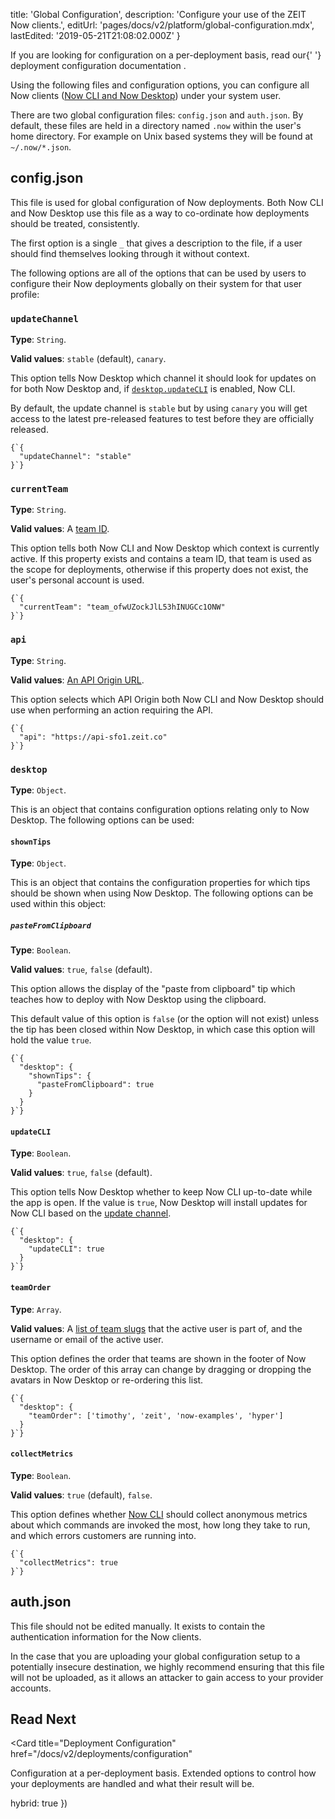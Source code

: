 
  title: 'Global Configuration',
  description: 'Configure your use of the ZEIT Now clients.',
  editUrl: 'pages/docs/v2/platform/global-configuration.mdx',
  lastEdited: '2019-05-21T21:08:02.000Z'
}

<Note>
  If you are looking for configuration on a per-deployment basis, read our{' '}
  <GenericLink href="/docs/v2/deployments/configuration">
    deployment configuration documentation
  </GenericLink>
  .
</Note>

Using the following files and configuration options, you can configure all Now clients ([Now CLI and Now Desktop](/docs/v2/getting-started/installation)) under your system user.

There are two global configuration files: `config.json` and `auth.json`. By default, these files are held in a directory named `.now` within the user's home directory. For example on Unix based systems they will be found at `~/.now/*.json`.

## config.json

This file is used for global configuration of Now deployments. Both Now CLI and Now Desktop use this file as a way to co-ordinate how deployments should be treated, consistently.

The first option is a single `_` that gives a description to the file, if a user should find themselves looking through it without context.

The following options are all of the options that can be used by users to configure their Now deployments globally on their system for that user profile:

### `updateChannel`

**Type**: `String`.

**Valid values**: `stable` (default), `canary`.

This option tells Now Desktop which channel it should look for updates on for both Now Desktop and, if [`desktop.updateCLI`](#updatecli) is enabled, Now CLI.

By default, the update channel is `stable` but by using `canary` you will get access to the latest pre-released features to test before they are officially released.

<Example>
  <Code lang="json">{`{
  "updateChannel": "stable"
}`}</Code>
</Example>

### `currentTeam`

**Type**: `String`.

**Valid values**: A [team ID](/docs/api/#endpoints/teams/list-all-your-teams).

This option tells both Now CLI and Now Desktop which context is currently active. If this property exists and contains a team ID, that team is used as the scope for deployments, otherwise if this property does not exist, the user's personal account is used.

<Example>
  <Code lang="json">{`{
  "currentTeam": "team_ofwUZockJlL53hINUGCc1ONW"
}`}</Code>
</Example>

### `api`

**Type**: `String`.

**Valid values**: [An API Origin URL](/docs/api/#api-basics/server-specs/origins).

This option selects which API Origin both Now CLI and Now Desktop should use when performing an action requiring the API.

<Example>
  <Code lang="json">{`{
  "api": "https://api-sfo1.zeit.co"
}`}</Code>
</Example>

### `desktop`

**Type**: `Object`.

This is an object that contains configuration options relating only to Now Desktop. The following options can be used:

#### `shownTips`

**Type**: `Object`.

This is an object that contains the configuration properties for which tips should be shown when using Now Desktop. The following options can be used within this object:

##### `pasteFromClipboard`

**Type**: `Boolean`.

**Valid values**: `true`, `false` (default).

This option allows the display of the "paste from clipboard" tip which teaches how to deploy with Now Desktop using the clipboard.

This default value of this option is `false` (or the option will not exist) unless the tip has been closed within Now Desktop, in which case this option will hold the value `true`.

<Example>
  <Code lang="json">{`{
  "desktop": {
    "shownTips": {
      "pasteFromClipboard": true
    }
  }
}`}</Code>
</Example>

#### `updateCLI`

**Type**: `Boolean`.

**Valid values**: `true`, `false` (default).

This option tells Now Desktop whether to keep Now CLI up-to-date while the app is open. If the value is `true`, Now Desktop will install updates for Now CLI based on the [update channel](#updatechannel).

<Example>
  <Code lang="json">{`{
  "desktop": {
    "updateCLI": true
  }
}`}</Code>
</Example>

#### `teamOrder`

**Type**: `Array`.

**Valid values**: A [list of team slugs](/docs/api/#endpoints/teams/list-all-your-teams) that the active user is part of, and the username or email of the active user.

This option defines the order that teams are shown in the footer of Now Desktop. The order of this array can change by dragging or dropping the avatars in Now Desktop or re-ordering this list.

<Example>
  <Code lang="json">{`{
  "desktop": {
    "teamOrder": ['timothy', 'zeit', 'now-examples', 'hyper']
  }
}`}</Code>
</Example>

#### `collectMetrics`

**Type**: `Boolean`.

**Valid values**: `true` (default), `false`.

This option defines whether [Now CLI](/download) should collect anonymous metrics about which commands are invoked the most, how long they take to run, and which errors customers are running into.

<Example>
  <Code lang="json">{`{
  "collectMetrics": true
}`}</Code>
</Example>

## auth.json

This file should not be edited manually. It exists to contain the authentication information for the Now clients.

In the case that you are uploading your global configuration setup to a potentially insecure destination, we highly recommend ensuring that this file will not be uploaded, as it allows an attacker to gain access to your provider accounts.

## Read Next

<Card
  title="Deployment Configuration"
  href="/docs/v2/deployments/configuration"
>
  Configuration at a per-deployment basis. Extended options to control how your
  deployments are handled and what their result will be.
</Card>

  hybrid: true
})
